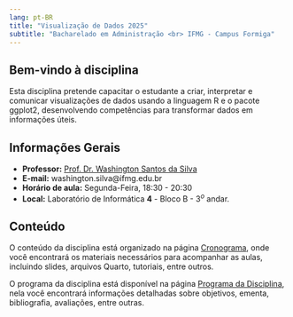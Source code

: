 ```yaml
---
lang: pt-BR
title: "Visualização de Dados 2025"
subtitle: "Bacharelado em Administração <br> IFMG - Campus Formiga"
---
```


## Bem-vindo à disciplina

Esta disciplina pretende capacitar o estudante a criar, interpretar e 
comunicar visualizações de dados usando a linguagem R e o pacote ggplot2, 
desenvolvendo competências para transformar dados em informações úteis. 

## Informações Gerais

- **Professor:** [Prof. Dr. Washington Santos da Silva](https://washingtonsilva.github.io){target="_blank"}
- **E-mail:** washington.silva@ifmg.edu.br
- **Horário de aula:** Segunda-Feira, 18:30 - 20:30
- **Local:** Laboratório de Informática **4** - Bloco B - 3$^{o}$ andar.

## Conteúdo

O conteúdo da disciplina está organizado na página
[Cronograma](cronograma.qmd), onde você encontrará os materiais 
necessários para acompanhar as aulas, incluindo slides, arquivos Quarto, 
tutoriais, entre outros.

O programa da disciplina está disponível na página 
[Programa da Disciplina](programa.qmd), nela você encontrará informações 
detalhadas sobre objetivos, ementa, bibliografia, avaliações, entre outras.
